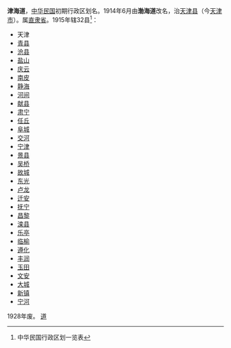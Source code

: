 '''津海道'''，[[中华民国|中华民国]]初期行政区划名。1914年6月由'''渤海道'''改名，治[[天津县|天津县]]（今[[天津市|天津市]]）。属[[直隶省|直隶省]]。1915年辖32县<ref>中华民国行政区划一览表</ref>：
*天津
*[[青县|青县]]
*[[沧县|沧县]]
*[[盐山县|盐山]]
*[[庆云|庆云]]
*[[南皮|南皮]]
*[[静海|静海]]
*[[河间|河间]]
*[[献县|献县]]
*[[肃宁|肃宁]]
*[[任丘|任丘]]
*[[阜城|阜城]]
*[[交河|交河]]
*[[宁津|宁津]]
*[[景县|景县]]
*[[吴桥|吴桥]]
*[[故城|故城]]
*[[东光|东光]]
*[[卢龙|卢龙]]
*[[迁安|迁安]]
*[[抚宁|抚宁]]
*[[昌黎|昌黎]]
*[[滦县|滦县]]
*[[乐亭|乐亭]]
*[[临榆|临榆]]
*[[遵化|遵化]]
*[[丰润|丰润]]
*[[玉田|玉田]]
*[[文安|文安]]
*[[大城縣|大城]]
*[[新镇|新镇]]
*[[宁河|宁河]]
1928年废。 
{{北洋政府行政區劃}}
{{河北省历史二级政区|nocat}}
[[category:中華民國大陸時期行政區劃|道]]